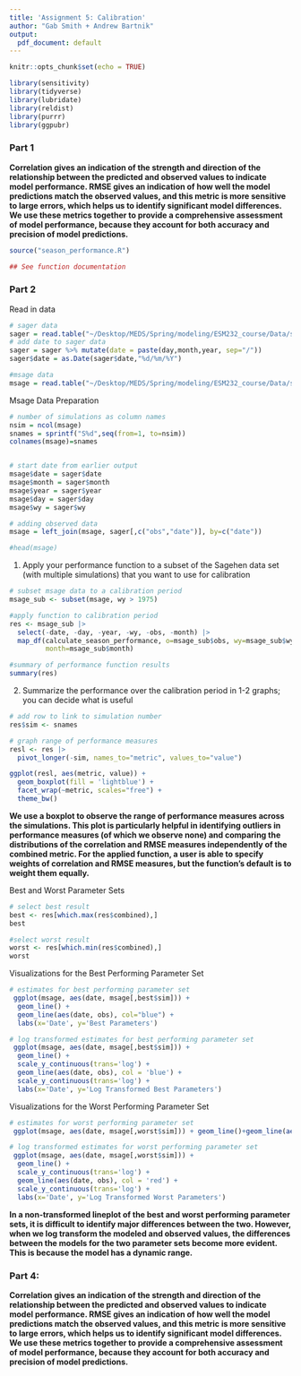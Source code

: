 ```yaml
---
title: 'Assignment 5: Calibration'
author: "Gab Smith + Andrew Bartnik"
output:
  pdf_document: default
---
```


```r
knitr::opts_chunk$set(echo = TRUE)

library(sensitivity)
library(tidyverse)
library(lubridate)
library(reldist)
library(purrr)
library(ggpubr)
```

### Part 1

**Correlation gives an indication of the strength and direction of the relationship between the predicted and observed values to indicate model performance. RMSE gives an indication of how well the model predictions match the observed values, and this metric is more sensitive to large errors, which helps us to identify significant model differences. We use these metrics together to provide a comprehensive assessment of model performance, because they account for both accuracy and precision of model predictions.**

```r
source("season_performance.R")

## See function documentation
```

### Part 2

Read in data

```r
# sager data
sager = read.table("~/Desktop/MEDS/Spring/modeling/ESM232_course/Data/sager.txt", header=T)
# add date to sager data 
sager = sager %>% mutate(date = paste(day,month,year, sep="/"))
sager$date = as.Date(sager$date,"%d/%m/%Y")

#msage data
msage = read.table("~/Desktop/MEDS/Spring/modeling/ESM232_course/Data/sager.txt", header=T)
```

Msage Data Preparation

```r
# number of simulations as column names 
nsim = ncol(msage)
snames = sprintf("S%d",seq(from=1, to=nsim))
colnames(msage)=snames


# start date from earlier output
msage$date = sager$date
msage$month = sager$month
msage$year = sager$year
msage$day = sager$day
msage$wy = sager$wy

# adding observed data 
msage = left_join(msage, sager[,c("obs","date")], by=c("date"))

#head(msage)
```

1.  Apply your performance function to a subset of the Sagehen data set (with multiple simulations) that you want to use for calibration

```r
# subset msage data to a calibration period 
msage_sub <- subset(msage, wy > 1975)

#apply function to calibration period 
res <- msage_sub |> 
  select(-date, -day, -year, -wy, -obs, -month) |> 
  map_df(calculate_season_performance, o=msage_sub$obs, wy=msage_sub$wy,
         month=msage_sub$month)

#summary of performance function results
summary(res)
```

2.  Summarize the performance over the calibration period in 1-2 graphs; you can decide what is useful

```r
# add row to link to simulation number 
res$sim <- snames

# graph range of performance measures
resl <- res |> 
  pivot_longer(-sim, names_to="metric", values_to="value")

ggplot(resl, aes(metric, value)) + 
  geom_boxplot(fill = 'lightblue') + 
  facet_wrap(~metric, scales="free") +
  theme_bw()
```

**We use a boxplot to observe the range of performance measures across the simulations. This plot is particularly helpful in identifying outliers in performance measures (of which we observe none) and comparing the distributions of the correlation and RMSE measures independently of the combined metric. For the applied function, a user is able to specify weights of correlation and RMSE measures, but the function's default is to weight them equally.**

Best and Worst Parameter Sets

```r
# select best result
best <- res[which.max(res$combined),]
best

#select worst result 
worst <- res[which.min(res$combined),]
worst
```

Visualizations for the Best Performing Parameter Set

```r
# estimates for best performing parameter set
 ggplot(msage, aes(date, msage[,best$sim])) + 
  geom_line() + 
  geom_line(aes(date, obs), col="blue") +
  labs(x='Date', y='Best Parameters')
```

```r
# log transformed estimates for best performing parameter set
 ggplot(msage, aes(date, msage[,best$sim])) +
  geom_line() +
  scale_y_continuous(trans='log') +
  geom_line(aes(date, obs), col = 'blue') +
  scale_y_continuous(trans='log') +
  labs(x='Date', y='Log Transformed Best Parameters')
```

Visualizations for the Worst Performing Parameter Set

```r
# estimates for worst performing parameter set
 ggplot(msage, aes(date, msage[,worst$sim])) + geom_line()+geom_line(aes(date, obs), col="red") 
```

```r
# log transformed estimates for worst performing parameter set
 ggplot(msage, aes(date, msage[,worst$sim])) +
  geom_line() +
  scale_y_continuous(trans='log') +
  geom_line(aes(date, obs), col = 'red') +
  scale_y_continuous(trans='log') +
  labs(x='Date', y='Log Transformed Worst Parameters')
```

**In a non-transformed lineplot of the best and worst performing parameter sets, it is difficult to identify major differences between the two. However, when we log transform the modeled and observed values, the differences between the models for the two parameter sets become more evident. This is because the model has a dynamic range.**

### Part 4:

**Correlation gives an indication of the strength and direction of the relationship between the predicted and observed values to indicate model performance. RMSE gives an indication of how well the model predictions match the observed values, and this metric is more sensitive to large errors, which helps us to identify significant model differences. We use these metrics together to provide a comprehensive assessment of model performance, because they account for both accuracy and precision of model predictions.**

